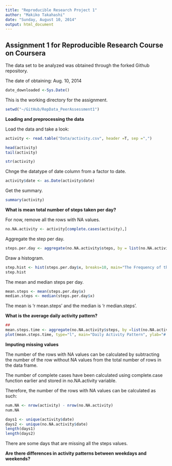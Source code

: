 ```yaml
---
title: "Reproducible Research Project 1"
author: "Makiko Takahashi"
date: "Sunday, August 10, 2014"
output: html_document
---
```


## Assignment 1 for Reproducible Research Course on Coursera

The data set to be analyzed was obtained through the forked Github  repository.

The date of obtaining: Aug. 10, 2014

```r
date_downloaded <-Sys.Date()

```

This is the working directory for the assignment.

```r
setwd("~/GitHub/RepData_PeerAssessment1")

```

**Loading and preprocessing the data**

Load the data and take a look:

```r
activity <- read.table("Data/activity.csv", header =T, sep =",")

head(activity)
tail(activity)

str(activity)
```

Chnge the datatype of date column from a factor to date.

```r
activity$date <- as.Date(activity$date)

```

Get the summary.

```r
summary(activity)

```


**What is mean total number of steps taken per day?**

For now, remove all the rows with NA values.

```r
no.NA.activity <- activity[complete.cases(activity),]

```

Aggregate the step per day.

```r
steps.per.day <- aggregate(no.NA.activity$steps, by = list(no.NA.activity$date), FUN="sum")
```

Draw a histogram.

```r
step.hist <- hist(steps.per.day$x, breaks=10, main="The Frequency of the Step per Day", xlab="# steps")
step.hist
```

The mean and median steps per day.

```r
mean.steps <- mean(steps.per.day$x)
median.steps <- median(steps.per.day$x)

```

The mean is 'r mean.steps' and the median is 'r median.steps'.

**What is the average daily activity pattern?**

```r
## 
mean.steps.time <- aggregate(no.NA.activity$steps, by =list(no.NA.activity$interval), FUN="mean")
plot(mean.steps.time, type="l", main="Daily Activity Pattern", ylab="# steps", xlab="Interval")
```


**Imputing missing values**

The number of the rows with NA values can be calculated by subtracting the number of the row without NA values from the total number of rows in the data frame.

The number of complete cases have been calculated using complete.case function earlier and stored in no.NA.activity variable.

Therefore, the number of the rows with NA values can be calculated as such:

```r
num.NA <- nrow(activity) - nrow(no.NA.activity)
num.NA
```


```r
days1 <- unique(activity$date)
days2 <- unique(no.NA.activity$date)
length(days1)
length(days2)
```

There are some days that are missing all the steps values.

**Are there differences in activity patterns between weekdays and weekends?**


